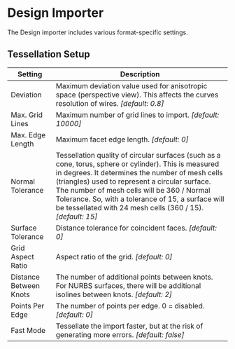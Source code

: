 # Design Importer

The Design importer includes various format-specific settings.

## Tessellation Setup

| Setting                | Description                                                                              |
|------------------------|------------------------------------------------------------------------------------------|
| Deviation              | Maximum deviation value used for anisotropic space (perspective view). This affects the curves resolution of wires. *[default: 0.8]* |
| Max. Grid Lines        | Maximum number of grid lines to import. *[default: 10000]* |
| Max. Edge Length       | Maximum facet edge length. *[default: 0]* |
| Normal Tolerance       | Tessellation quality of circular surfaces (such as a cone, torus, sphere or cylinder). This is measured in degrees. It determines the number of mesh cells (triangles) used to represent a circular surface. The number of mesh cells will be 360 / Normal Tolerance. So, with a tolerance of 15, a surface will be tessellated with 24 mesh cells (360 / 15). *[default: 15]* |
| Surface Tolerance      | Distance tolerance for coincident faces. *[default: 0]* |
| Grid Aspect Ratio      | Aspect ratio of the grid. *[default: 0]* |
| Distance Between Knots | The number of additional points between knots. For NURBS surfaces, there will be additional isolines between knots. *[default: 2]* |
| Points Per Edge        | The number of points per edge. 0 = disabled. *[default: 0]* |
| Fast Mode              | Tessellate the import faster, but at the risk of generating more errors. *[default: false]* |

